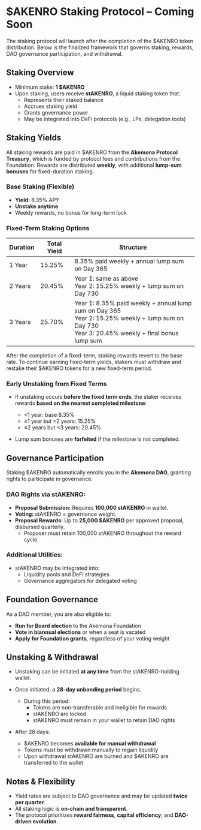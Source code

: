 # \$AKENRO Staking Protocol – Coming Soon

The staking protocol will launch after the completion of the \$AKENRO token distribution. Below is the finalized framework that governs staking, rewards, DAO governance participation, and withdrawal.

## Staking Overview

- Minimum stake: **1 \$AKENRO**
- Upon staking, users receive **stAKENRO**, a liquid staking token that:
  - Represents their staked balance
  - Accrues staking yield
  - Grants governance power
  - May be integrated into DeFi protocols (e.g., LPs, delegation tools)

## Staking Yields

All staking rewards are paid in \$AKENRO from the **Akemona Protocol Treasury**, which is funded by protocol fees and contributions from the Foundation. Rewards are distributed **weekly**, with additional **lump-sum bonuses** for fixed-duration staking.

### Base Staking (Flexible)

- **Yield:** 8.35% APY
- **Unstake anytime**
- Weekly rewards, no bonus for long-term lock

### Fixed-Term Staking Options

| Duration | Total Yield | Structure                                                                                                                                               |
| -------- | ----------- | ------------------------------------------------------------------------------------------------------------------------------------------------------- |
| 1 Year   | 15.25%      | 8.35% paid weekly + annual lump sum on Day 365                                                                                                          |
| 2 Years  | 20.45%      | Year 1: same as above<br/>Year 2: 15.25% weekly + lump sum on Day 730                                                                                   |
| 3 Years  | 25.70%      | Year 1: 8.35% paid weekly + annual lump sum on Day 365<br/>Year 2: 15.25% weekly + lump sum on Day 730<br/>Year 3: 20.45% weekly + final bonus lump sum |

After the completion of a fixed-term, staking rewards revert to the base rate. To continue earning fixed-term yields, stakers must withdraw and restake their \$AKENRO tokens for a new fixed-term period.

### Early Unstaking from Fixed Terms

- If unstaking occurs **before the fixed term ends**, the staker receives rewards **based on the nearest completed milestone**:
  - \<1 year: base 8.35%
  - ≥1 year but \<2 years: 15.25%
  - ≥2 years but \<3 years: 20.45%

- Lump sum bonuses are **forfeited** if the milestone is not completed.

## Governance Participation

Staking \$AKENRO automatically enrolls you in the **Akemona DAO**, granting rights to participate in governance.

### DAO Rights via stAKENRO:

- **Proposal Submission:** Requires **100,000 stAKENRO** in wallet.
- **Voting:** stAKENRO = governance weight.
- **Proposal Rewards:** Up to **25,000 \$AKENRO** per approved proposal, disbursed quarterly.
  - Proposer must retain 100,000 stAKENRO throughout the reward cycle.

### Additional Utilities:

- stAKENRO may be integrated into:
  - Liquidity pools and DeFi strategies
  - Governance aggregators for delegated voting

## Foundation Governance

As a DAO member, you are also eligible to:

- **Run for Board election** to the Akemona Foundation
- **Vote in biannual elections** or when a seat is vacated
- **Apply for Foundation grants**, regardless of your voting weight

## Unstaking & Withdrawal

- Unstaking can be initiated **at any time** from the stAKENRO-holding wallet.
- Once initiated, a **28-day unbonding period** begins.
  - During this period:
    - Tokens are non-transferable and ineligible for rewards
    - stAKENRO are locked
    - stAKENRO must remain in your wallet to retain DAO rights

- After 28 days:
  - \$AKENRO becomes **available for manual withdrawal**
  - Tokens must be withdrawn manually to regain liquidity
  - Upon withdrawal stAKENRO are burned and $AKENRO are transferred to the wallet

## Notes & Flexibility

- Yield rates are subject to DAO governance and may be updated **twice per quarter**.
- All staking logic is **on-chain and transparent**.
- The protocol prioritizes **reward fairness**, **capital efficiency**, and **DAO-driven evolution**.
